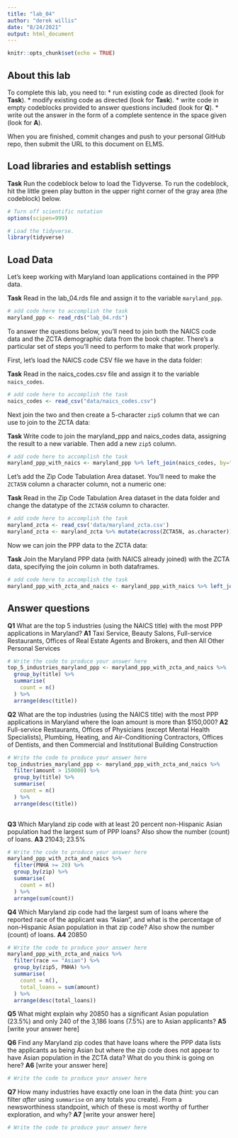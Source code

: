 ```yaml
---
title: "lab_04"
author: "derek willis"
date: "8/24/2021"
output: html_document
---
```


```r
knitr::opts_chunk$set(echo = TRUE)
```

## About this lab

To complete this lab, you need to:
* run existing code as directed (look for **Task**).
* modify existing code as directed (look for **Task**).
* write code in empty codeblocks provided to answer questions included (look for **Q**).
* write out the answer in the form of a complete sentence in the space given (look for **A**).

When you are finished, commit changes and push to your personal GitHub repo, then submit the URL to this document on ELMS.

## Load libraries and establish settings

**Task** Run the codeblock below to load the Tidyverse. To run the codeblock, hit the little green play button in the upper right corner of the gray area (the codeblock) below.

```r
# Turn off scientific notation
options(scipen=999)

# Load the tidyverse.
library(tidyverse)
```

## Load Data

Let's keep working with Maryland loan applications contained in the PPP data.

**Task** Read in the lab_04.rds file and assign it to the variable `maryland_ppp`.

```r
# add code here to accomplish the task
maryland_ppp <- read_rds("lab_04.rds")
```

To answer the questions below, you'll need to join both the NAICS code data and the ZCTA demographic data from the book chapter. There's a particular set of steps you'll need to perform to make that work properly.

First, let's load the NAICS code CSV file we have in the data folder:

**Task** Read in the naics_codes.csv file and assign it to the variable `naics_codes`.

```r
# add code here to accomplish the task
naics_codes <- read_csv("data/naics_codes.csv")
```

Next join the two and then create a 5-character `zip5` column that we can use to join to the ZCTA data:

**Task** Write code to join the maryland_ppp and naics_codes data, assigning the result to a new variable. Then add a new `zip5` column.

```r
# add code here to accomplish the task
maryland_ppp_with_naics <- maryland_ppp %>% left_join(naics_codes, by="naics_code") %>% mutate(zip5 = str_sub(zip, 1, 5))
```

Let's add the Zip Code Tabulation Area dataset. You'll need to make the `ZCTA5N` column a character column, not a numeric one:

**Task** Read in the Zip Code Tabulation Area dataset in the data folder and change the datatype of the `ZCTA5N` column to character.

```r
# add code here to accomplish the task
maryland_zcta <- read_csv('data/maryland_zcta.csv')
maryland_zcta <- maryland_zcta %>% mutate(across(ZCTA5N, as.character))
```

Now we can join the PPP data to the ZCTA data:

**Task** Join the Maryland PPP data (with NAICS already joined) with the ZCTA data, specifying the join column in both dataframes.

```r
# add code here to accomplish the task
maryland_ppp_with_zcta_and_naics <- maryland_ppp_with_naics %>% left_join(maryland_zcta, by=c("zip"="ZCTA5N"))
```

## Answer questions

**Q1** What are the top 5 industries (using the NAICS title) with the most PPP applications in Maryland?
**A1** Taxi Service, Beauty Salons, Full-service Restaurants, Offices of Real Estate Agents and Brokers, and then All Other Personal Services

```r
# Write the code to produce your answer here
top_5_industries_maryland_ppp <- maryland_ppp_with_zcta_and_naics %>%
  group_by(title) %>%
  summarise(
    count = n()
  ) %>%
  arrange(desc(title))
```

**Q2** What are the top industries (using the NAICS title) with the most PPP applications in Maryland where the loan amount is more than $150,000?
**A2** Full-service Restaurants, Offices of Physicians (except Mental Health Specialists), Plumbing, Heating, and Air-Conditioning Contractors, Offices of Dentists, and then Commercial and Institutional Building Construction

```r
# Write the code to produce your answer here
top_industries_maryland_ppp <- maryland_ppp_with_zcta_and_naics %>%
  filter(amount > 150000) %>%
  group_by(title) %>%
  summarise(
    count = n()
  ) %>%
  arrange(desc(title))
  
```

**Q3** Which Maryland zip code with at least 20 percent non-Hispanic Asian population had the largest sum of PPP loans? Also show the number (count) of loans.
**A3** 21043; 23.5%

```r
# Write the code to produce your answer here
maryland_ppp_with_zcta_and_naics %>%
  filter(PNHA >= 20) %>%
  group_by(zip) %>%
  summarise(
    count = n()
  ) %>%
  arrange(sum(count))

```

**Q4** Which Maryland zip code had the largest sum of loans where the reported race of the applicant was "Asian", and what is the percentage of non-Hispanic Asian population in that zip code? Also show the number (count) of loans.
**A4** 20850

```r
# Write the code to produce your answer here
maryland_ppp_with_zcta_and_naics %>%
  filter(race == "Asian") %>%
  group_by(zip5, PNHA) %>%
  summarise(
    count = n(),
    total_loans = sum(amount)
  ) %>%
  arrange(desc(total_loans))
```

**Q5** What might explain why 20850 has a significant Asian population (23.5%) and only 240 of the 3,186 loans (7.5%) are to Asian applicants?
**A5** [write your answer here]


**Q6** Find any Maryland zip codes that have loans where the PPP data lists the applicants as being Asian but where the zip code does not appear to have Asian population in the ZCTA data? What do you think is going on here?
**A6** [write your answer here]

```r
# Write the code to produce your answer here


```

**Q7** How many industries have exactly one loan in the data (hint: you can filter _after_ using `summarise` on any totals you create). From a newsworthiness standpoint, which of these is most worthy of further exploration, and why?
**A7** [write your answer here]

```r
# Write the code to produce your answer here

```
